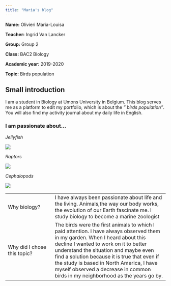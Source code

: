 ```yaml
---
title: "Maria's blog"
---
```

**Name:** Olivieri Maria-Louisa

**Teacher:** Ingrid Van Lancker 

**Group:** Group 2

**Class:** BAC2 Biology

**Academic year:** 2019-2020

**Topic:** Birds population

## Small introduction

I am a student in Biology at Umons University in Belgium. This blog serves me as a platform to edit my portfolio, which is about the *" birds population"*. You will also find my activity journal about my daily life in English. 

### I am passionate about...

*Jellyfish*

 ![](jellyfish.jpg)

*Raptors*

![](raptors.jpg)

*Cephalopods*

![](cephalopods.jpg)


|                              |                                                                     |
| ---------------------------- | ------------------------------------------------------------------- |
| Why biology?                  | I have always been passionate about life and the living. Animals,the way our body works, the evolution of our Earth fascinate me. I study biology to become a marine zoologist                       |
| Why did I chose this topic?                | The birds were the first animals to which I paid attention. I have always observed them in my garden. When I heard about this decline I wanted to work on it to better understand the situation and maybe even find a solution because it is true that even if the study is based in North America, I  have myself observed a decrease in common birds in my neighborhood as the years go by.                                                       |


